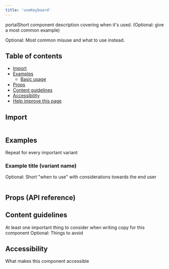 ```yaml
---
title: 'useKeyboard'
---
```


portalShort component description covering when it's used.
(Optional: give a most common example)

Optional: Most common misuse and what to use instead.

## Table of contents

- [Import](#import)
- [Examples](#examples)
  - [Basic usage](#basic-usage)
- [Props](#props-api-reference)
- [Content guidelines](#content-guidelines)
- [Accessibility](#accessibility)
- [Help improve this page](#help-improve-this-page)

## Import

```jsx static=true

```

## Examples

Repeat for every important variant

### Example title (variant name)

Optional: Short "when to use" with considerations towards the end user

```jsx

```

## Props (API reference)

## Content guidelines

At least one important thing to consider when writing copy for this component
Optional: Things to avoid

## Accessibility

What makes this component accessible
